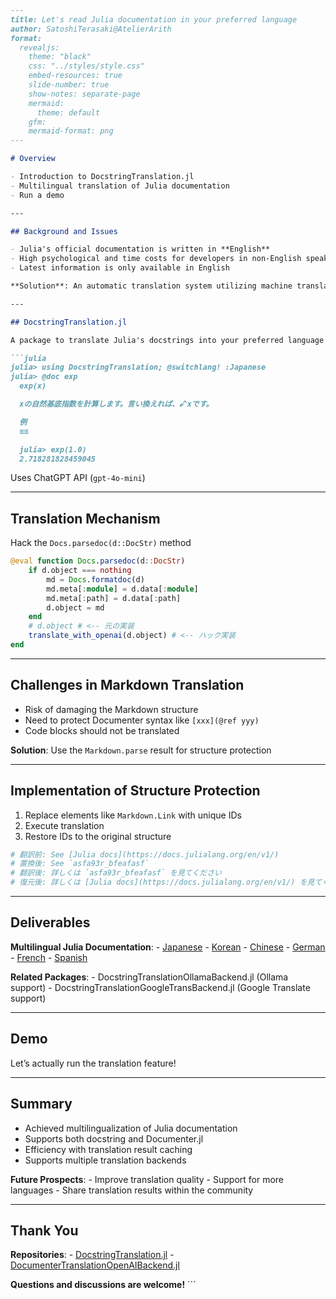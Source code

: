 ```markdown
---
title: Let's read Julia documentation in your preferred language
author: SatoshiTerasaki@AtelierArith
format:
  revealjs:
    theme: "black"
    css: "../styles/style.css"
    embed-resources: true
    slide-number: true
    show-notes: separate-page
    mermaid:
      theme: default
    gfm:
    mermaid-format: png
---

# Overview

- Introduction to DocstringTranslation.jl
- Multilingual translation of Julia documentation
- Run a demo

---

## Background and Issues

- Julia's official documentation is written in **English**
- High psychological and time costs for developers in non-English speaking regions
- Latest information is only available in English

**Solution**: An automatic translation system utilizing machine translation

---

## DocstringTranslation.jl

A package to translate Julia's docstrings into your preferred language

```julia
julia> using DocstringTranslation; @switchlang! :Japanese
julia> @doc exp
  exp(x)

  xの自然基底指数を計算します。言い換えれば、ℯ^xです。

  例
  ≡≡

  julia> exp(1.0)
  2.718281828459045
```

Uses ChatGPT API (`gpt-4o-mini`)

---

## Translation Mechanism

Hack the `Docs.parsedoc(d::DocStr)` method

```julia
@eval function Docs.parsedoc(d::DocStr)
    if d.object === nothing
        md = Docs.formatdoc(d)
        md.meta[:module] = d.data[:module]
        md.meta[:path] = d.data[:path]
        d.object = md
    end
    # d.object # <-- 元の実装
    translate_with_openai(d.object) # <-- ハック実装
end
```

---

## Challenges in Markdown Translation

- Risk of damaging the Markdown structure
- Need to protect Documenter syntax like `[xxx](@ref yyy)`
- Code blocks should not be translated

**Solution**: Use the `Markdown.parse` result for structure protection

---

## Implementation of Structure Protection

1. Replace elements like `Markdown.Link` with unique IDs
2. Execute translation
3. Restore IDs to the original structure

```julia
# 翻訳前: See [Julia docs](https://docs.julialang.org/en/v1/)
# 置換後: See `asfa93r_bfeafasf`
# 翻訳後: 詳しくは `asfa93r_bfeafasf` を見てください
# 復元後: 詳しくは [Julia docs](https://docs.julialang.org/en/v1/) を見てください
```

---

## Deliverables

**Multilingual Julia Documentation**:
- [Japanese](https://atelierarith.github.io/UnofficialJuliaDoc-ja/)
- [Korean](https://atelierarith.github.io/UnofficialJuliaDoc-ko/)
- [Chinese](https://atelierarith.github.io/UnofficialJuliaDoc-zh/)
- [German](https://atelierarith.github.io/UnofficialJuliaDoc-de/)
- [French](https://atelierarith.github.io/UnofficialJuliaDoc-fr/)
- [Spanish](https://atelierarith.github.io/UnofficialJuliaDoc-es/)

**Related Packages**:
- DocstringTranslationOllamaBackend.jl (Ollama support)
- DocstringTranslationGoogleTransBackend.jl (Google Translate support)

---

## Demo

Let's actually run the translation feature!

---

## Summary

- Achieved multilingualization of Julia documentation
- Supports both docstring and Documenter.jl
- Efficiency with translation result caching
- Supports multiple translation backends

**Future Prospects**:
- Improve translation quality
- Support for more languages
- Share translation results within the community

---

## Thank You

**Repositories**:
- [DocstringTranslation.jl](https://github.com/AtelierArith/DocstringTranslation.jl)
- [DocumenterTranslationOpenAIBackend.jl](https://github.com/AtelierArith/DocumenterTranslationOpenAIBackend.jl)

**Questions and discussions are welcome!**
```
